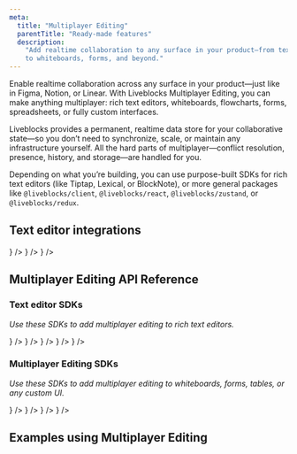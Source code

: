 ```yaml
---
meta:
  title: "Multiplayer Editing"
  parentTitle: "Ready-made features"
  description:
    "Add realtime collaboration to any surface in your product—from text editors
    to whiteboards, forms, and beyond."
---
```


Enable realtime collaboration across any surface in your product—just like in
Figma, Notion, or Linear. With Liveblocks Multiplayer Editing, you can make
anything multiplayer: rich text editors, whiteboards, flowcharts, forms,
spreadsheets, or fully custom interfaces.

Liveblocks provides a permanent, realtime data store for your collaborative
state—so you don’t need to synchronize, scale, or maintain any infrastructure
yourself. All the hard parts of multiplayer—conflict resolution, presence,
history, and storage—are handled for you.

Depending on what you’re building, you can use purpose-built SDKs for rich text
editors (like Tiptap, Lexical, or BlockNote), or more general packages like
`@liveblocks/client`, `@liveblocks/react`, `@liveblocks/zustand`, or
`@liveblocks/redux`.

## Text editor integrations

<ListGrid columns={2}>
  <DocsCard
    type="technology"
    title="Tiptap"
    href="/docs/ready-made-features/multiplayer-editing/tiptap"
    description="Add multiplayer editing to Tiptap"
    visual={<DocsTiptapIcon className="fill-product-icon-brand h-auto w-6" />}
  />
  <DocsCard
    type="technology"
    title="BlockNote"
    href="/docs/ready-made-features/multiplayer-editing/blocknote"
    description="Add multiplayer editing to BlockNote"
    visual={
      <DocsBlocknotejsIcon className="fill-product-icon-brand h-auto w-6" />
    }
  />
  <DocsCard
    type="technology"
    title="Lexical"
    href="/docs/ready-made-features/multiplayer-editing/lexical"
    description="Add multiplayer editing to Lexical"
    visual={<DocsLexicalIcon className="fill-product-icon-brand h-auto w-6" />}
  />
</ListGrid>

## Multiplayer Editing API Reference

### Text editor SDKs

_Use these SDKs to add multiplayer editing to rich text editors._

<ListGrid columns={2}>
  <DocsCard
    type="technology"
    title="Tiptap React"
    href="/docs/api-reference/liveblocks-react-tiptap"
    description="@liveblocks/react-tiptap"
    visual={<DocsReactIcon />}
  />
  <DocsCard
    type="technology"
    title="BlockNote React"
    href="/docs/api-reference/liveblocks-react-blocknote"
    description="@liveblocks/react-blocknote"
    visual={<DocsReactIcon />}
  />
  <DocsCard
    type="technology"
    title="Lexical React"
    href="/docs/api-reference/liveblocks-react-lexical"
    description="@liveblocks/react-lexical"
    visual={<DocsReactIcon />}
  />
  <DocsCard
    type="technology"
    title="ProseMirror Node"
    href="/docs/api-reference/liveblocks-node-prosemirror"
    description="@liveblocks/node-prosemirror"
    visual={<DocsApiIcon />}
  />
  <DocsCard
    type="technology"
    title="Lexical Node"
    href="/docs/api-reference/liveblocks-node-lexical"
    description="@liveblocks/node-lexical"
    visual={<DocsApiIcon />}
  />
</ListGrid>

### Multiplayer Editing SDKs

_Use these SDKs to add multiplayer editing to whiteboards, forms, tables, or any
custom UI._

<ListGrid columns={2}>
  <DocsCard
    type="technology"
    title="React"
    href="/docs/api-reference/liveblocks-react"
    description="@liveblocks/react"
    visual={<DocsReactIcon />}
  />
  <DocsCard
    type="technology"
    title="Client"
    href="/docs/api-reference/liveblocks-client"
    description="@liveblocks/client"
    visual={<DocsApiIcon />}
  />
  <DocsCard
    type="technology"
    title="Zustand"
    href="/docs/api-reference/liveblocks-zustand"
    description="@liveblocks/zustand"
    visual={<DocsApiIcon />}
  />
  <DocsCard
    type="technology"
    title="Redux"
    href="/docs/api-reference/liveblocks-redux"
    description="@liveblocks/redux"
    visual={<DocsApiIcon />}
  />
</ListGrid>

## Examples using Multiplayer Editing

<ListGrid columns={2}>
  <ExampleCard
    example={{
      title: "Collaborative text editor",
      slug: "collaborative-text-editor/lexical",
      image: "/images/examples/thumbnails/text-editor.jpg",
    }}
    technologies={["nextjs"]}
    openInNewWindow
  />
  <ExampleCard
    example={{
      title: "Advanced collaborative text editor",
      slug: "collaborative-text-editor-advanced/nextjs-tiptap-advanced",
      image: "/images/examples/thumbnails/text-editor-advanced.jpg",
    }}
    technologies={["nextjs"]}
    openInNewWindow
  />
  <ExampleCard
    example={{
      title: "Linear-like issue tracker",
      slug: "linear-like-issue-tracker",
      image: "/images/examples/thumbnails/linear-like-issue-tracker.jpg",
    }}
    technologies={["nextjs"]}
    openInNewWindow
  />
  <ExampleCard
    example={{
      title: "Notion-like AI editor",
      slug: "notion-like-ai-editor",
      image: "/images/examples/thumbnails/notion-like-ai-editor.png",
    }}
    technologies={["nextjs"]}
    openInNewWindow
  />
  <ExampleCard
    example={{
      title: "Tldraw whiteboard",
      slug: "tldraw-whiteboard",
      image: "/images/examples/thumbnails/tldraw-whiteboard.png",
    }}
    technologies={["nextjs"]}
    openInNewWindow
  />
</ListGrid>
